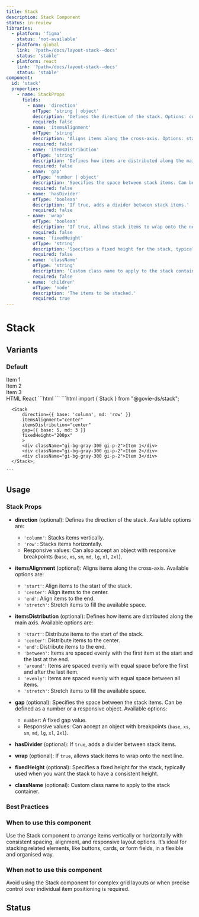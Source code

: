 ```yaml
---
title: Stack
description: Stack Component
status: in-review
libraries:
  - platform: 'figma'
    status: 'not-available'
  - platform: global
    link: '?path=/docs/layout-stack--docs'
    status: 'stable'
  - platform: react
    link: '?path=/docs/layout-stack--docs'
    status: 'stable'
component:
  id: 'stack'
  properties:
    - name: StackProps
      fields:
        - name: 'direction'
          ofType: 'string | object'
          description: 'Defines the direction of the stack. Options: column, row. Can also accept an object with responsive breakpoints (base, xs, sm, md, lg, xl, 2xl).'
          required: false
        - name: 'itemsAlignment'
          ofType: 'string'
          description: 'Aligns items along the cross-axis. Options: start, center, end, stretch.'
          required: false
        - name: 'itemsDistribution'
          ofType: 'string'
          description: 'Defines how items are distributed along the main axis. Options: start, center, end, between, around, evenly, stretch.'
          required: false
        - name: 'gap'
          ofType: 'number | object'
          description: 'Specifies the space between stack items. Can be a number or a responsive object with breakpoints.'
          required: false
        - name: 'hasDivider'
          ofType: 'boolean'
          description: 'If true, adds a divider between stack items.'
          required: false
        - name: 'wrap'
          ofType: 'boolean'
          description: 'If true, allows stack items to wrap onto the next line.'
          required: false
        - name: 'fixedHeight'
          ofType: 'string'
          description: 'Specifies a fixed height for the stack, typically used when you want the stack to have a consistent height.'
          required: false
        - name: 'className'
          ofType: 'string'
          description: 'Custom class name to apply to the stack container.'
          required: false
        - name: 'children'
          ofType: 'node'
          description: 'The items to be stacked.'
          required: true
---
```


# Stack

## Variants

### Default

<ComponentContainer>
  <Stack
    direction={{ base: 'column', sm: 'row', md: 'column' }}
    itemsAlignment="center"
    itemsDistribution="center"
    gap={{ base: 5, md: 3 }}
    fixedHeight="200px"
  >
    <div className="gi-bg-gray-300 gi-p-2">Item 1</div>
    <div className="gi-bg-gray-300 gi-p-2">Item 2</div>
    <div className="gi-bg-gray-300 gi-p-2">Item 3</div>
  </Stack>
</ComponentContainer>

<Tabs id="tab1">
   <TabList>
    <TabItem value="tab11" checked>HTML</TabItem>
    <TabItem value="tab12">React</TabItem>
  </TabList>
  <TabPanel value="tab11">
    ```html
    ```
  </TabPanel>
  <TabPanel value="tab12">
    ```html
      import { Stack } from "@govie-ds/stack";

      <Stack
          direction={{ base: 'column', md: 'row' }}
          itemsAlignment="center"
          itemsDistribution="center"
          gap={{ base: 5, md: 3 }}
          fixedHeight="200px"
          >
          <div className="gi-bg-gray-300 gi-p-2">Item 1</div>
          <div className="gi-bg-gray-300 gi-p-2">Item 2</div>
          <div className="gi-bg-gray-300 gi-p-2">Item 3</div>
      </Stack>;

    ```

  </TabPanel>
</Tabs>

## Usage

<ComponentPropertiesTable componentId="stack" />

### Stack Props

- **direction** (optional): Defines the direction of the stack. Available options are:

  - `'column'`: Stacks items vertically.
  - `'row'`: Stacks items horizontally.
  - Responsive values: Can also accept an object with responsive breakpoints (`base`, `xs`, `sm`, `md`, `lg`, `xl`, `2xl`).

- **itemsAlignment** (optional): Aligns items along the cross-axis. Available options are:

  - `'start'`: Align items to the start of the stack.
  - `'center'`: Align items to the center.
  - `'end'`: Align items to the end.
  - `'stretch'`: Stretch items to fill the available space.

- **itemsDistribution** (optional): Defines how items are distributed along the main axis. Available options are:

  - `'start'`: Distribute items to the start of the stack.
  - `'center'`: Distribute items to the center.
  - `'end'`: Distribute items to the end.
  - `'between'`: Items are spaced evenly with the first item at the start and the last at the end.
  - `'around'`: Items are spaced evenly with equal space before the first and after the last item.
  - `'evenly'`: Items are spaced evenly with equal space between all items.
  - `'stretch'`: Stretch items to fill the available space.

- **gap** (optional): Specifies the space between the stack items. Can be defined as a number or a responsive object. Available options:

  - `number`: A fixed gap value.
  - Responsive values: Can accept an object with breakpoints (`base`, `xs`, `sm`, `md`, `lg`, `xl`, `2xl`).

- **hasDivider** (optional): If `true`, adds a divider between stack items.

- **wrap** (optional): If `true`, allows stack items to wrap onto the next line.

- **fixedHeight** (optional): Specifies a fixed height for the stack, typically used when you want the stack to have a consistent height.

- **className** (optional): Custom class name to apply to the stack container.

### Best Practices

### When to use this component

Use the Stack component to arrange items vertically or horizontally with consistent spacing, alignment, and responsive layout options. It’s ideal for stacking related elements, like buttons, cards, or form fields, in a flexible and organised way.

### When not to use this component

Avoid using the Stack component for complex grid layouts or when precise control over individual item positioning is required.

## Status

<ComponentStatusBlock componentId="stack" />
